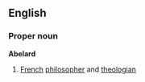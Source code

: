 ==English==
===Proper noun===
{{wikipediapar|Pierre Abélard}}
'''Abelard'''
#[[French]] [[philosopher]] and [[theologian]]
